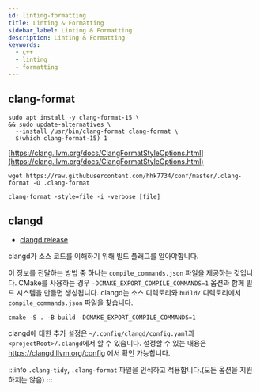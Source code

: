```yaml
---
id: linting-formatting
title: Linting & Formatting
sidebar_label: Linting & Formatting
description: Linting & Formatting
keywords:
  - c++
  - linting
  - formatting
---
```


## clang-format

```shell
sudo apt install -y clang-format-15 \
&& sudo update-alternatives \
  --install /usr/bin/clang-format clang-format \
  $(which clang-format-15) 1
```

[https://clang.llvm.org/docs/ClangFormatStyleOptions.html](https://clang.llvm.org/docs/ClangFormatStyleOptions.html)

```shell
wget https://raw.githubusercontent.com/hhk7734/conf/master/.clang-format -O .clang-format
```

```shell
clang-format -style=file -i -verbose [file]
```

## clangd

- [clangd release](https://github.com/clangd/clangd/releases)

clangd가 소스 코드를 이해하기 위해 빌드 플래그를 알아야합니다.

이 정보를 전달하는 방법 중 하나는 `compile_commands.json` 파일을 제공하는 것입니다. CMake를 사용하는 경우 `-DCMAKE_EXPORT_COMPILE_COMMANDS=1` 옵션과 함께 빌드 시스템을 만들면 생성됩니다. clangd는 소스 디렉토리와 `build/` 디렉토리에서 `compile_commands.json` 파일을 찾습니다.

```shell
cmake -S . -B build -DCMAKE_EXPORT_COMPILE_COMMANDS=1
```

clangd에 대한 추가 설정은 `~/.config/clangd/config.yaml`과 `<projectRoot>/.clangd`에서 할 수 있습니다. 설정할 수 있는 내용은 https://clangd.llvm.org/config 에서 확인 가능합니다.

:::info
`.clang-tidy`, `.clang-format` 파일을 인식하고 적용합니다.(모든 옵션을 지원하지는 않음)
:::
